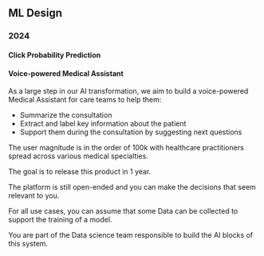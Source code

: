 ## ML Design

### 2024

#### Click Probability Prediction

#### Voice-powered Medical Assistant

As a large step in our AI transformation, we aim to build a voice-powered Medical Assistant for care teams to help them:

- Summarize the consultation
- Extract and label key information about the patient
- Support them during the consultation by suggesting next questions

The user magnitude is in the order of 100k with healthcare practitioners spread across various medical specialties.

The goal is to release this product in 1 year.

The platform is still open-ended and you can make the decisions that seem relevant to you.

For all use cases, you can assume that some Data can be collected to support the training of a model.

You are part of the Data science team responsible to build the AI blocks of this system.
